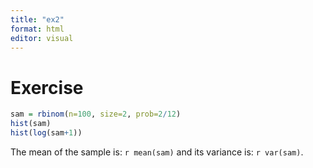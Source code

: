 ```yaml
---
title: "ex2"
format: html
editor: visual
---
```


# Exercise


```r
sam = rbinom(n=100, size=2, prob=2/12)
hist(sam)
hist(log(sam+1))
```


The mean of the sample is: `r mean(sam)` and its variance is: `r var(sam)`.